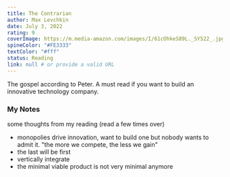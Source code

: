 ```yaml
---
title: The Contrarian
author: Max Levchkin 
date: July 3, 2022
rating: 9
coverImage: https://m.media-amazon.com/images/I/61cOhkeS89L._SY522_.jpg
spineColor: "#FE3333"
textColor: "#fff"
status: Reading
link: null # or provide a valid URL
---
```


The gospel according to Peter. A must read if you want to build an innovative technology company.


### My Notes

some thoughts from my reading (read a few times over)

- monopolies drive innovation, want to build one but nobody wants to admit it. "the more we compete, the less we gain"
- the last will be first 
- vertically integrate 
- the minimal viable product is not very minimal anymore


